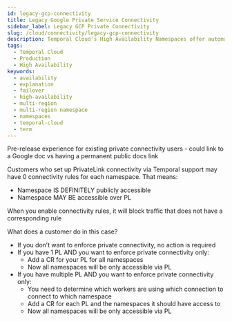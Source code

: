 ```yaml
---
id: legacy-gcp-connectivity
title: Legacy Google Private Service Connectivity
sidebar_label: Legacy GCP Private Connectivity
slug: /cloud/connectivity/legacy-gcp-connectivity
description: Temporal Cloud's High Availability Namespaces offer automated failover, synchronized data replication, and high availability for workloads requiring disaster-tolerant deployment and 99.99% uptime.
tags:
  - Temporal Cloud
  - Production
  - High Availability
keywords:
  - availability
  - explanation
  - failover
  - high-availability
  - multi-region
  - multi-region namespace
  - namespaces
  - temporal-cloud
  - term
---
```



Pre-release experience for existing private connectivity users - could link to a Google doc vs having a permanent public docs link

Customers who set up PrivateLink connectivity via Temporal support may have 0 connectivity rules for each namespace. That means:

- Namespace IS DEFINITELY publicly accessible
- Namespace MAY BE accessible over PL

When you enable connectivity rules, it will block traffic that does not have a corresponding rule

What does a customer do in this case?

- If you don’t want to enforce private connectivity, no action is required
- If you have 1 PL AND you want to enforce private connectivity only:
  - Add a CR for your PL for all namespaces
  - Now all namespaces will be only accessible via PL
- If you have multiple PL AND you want to enforce private connectivity only:
  - You need to determine which workers are using which connection to connect to which namespace
  - Add a CR for each PL and the namespaces it should have access to
  - Now all namespaces will be only accessible via PL
